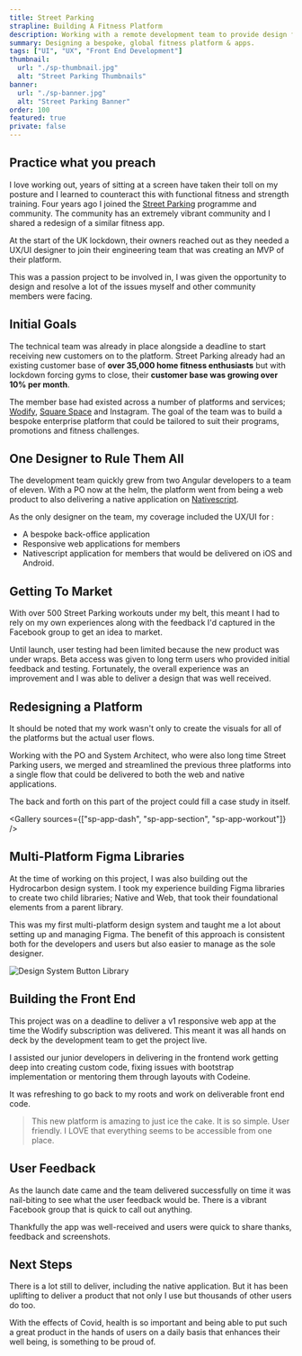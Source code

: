 ```yaml
---
title: Street Parking
strapline: Building A Fitness Platform
description: Working with a remote development team to provide design for a bespoke fitness platform.
summary: Designing a bespoke, global fitness platform & apps.
tags: ["UI", "UX", "Front End Development"]
thumbnail:
  url: "./sp-thumbnail.jpg"
  alt: "Street Parking Thumbnails"
banner:
  url: "./sp-banner.jpg"
  alt: "Street Parking Banner"
order: 100
featured: true
private: false
---
```


## Practice what you preach

I love working out, years of sitting at a screen have taken their toll on my posture and I learned to counteract this with functional fitness and strength training. Four years ago I joined the [Street Parking](https://streetparking.com "Street Parking website") programme and community. The community has an extremely vibrant community and I shared a redesign of a similar fitness app.

At the start of the UK lockdown, their owners reached out as they needed a UX/UI designer to join their engineering team that was creating an MVP of their platform.

This was a passion project to be involved in, I was given the opportunity to design and resolve a lot of the issues myself and other community members were facing.

## Initial Goals

The technical team was already in place alongside a deadline to start receiving new customers on to the platform. Street Parking already had an existing customer base of **over 35,000 home fitness enthusiasts** but with lockdown forcing gyms to close, their **customer base was growing over 10% per month**.

The member base had existed across a number of platforms and services; [Wodify](https://www.wodify.com/ "Wodify Website"), [Square Space](https://www.squarespace.com "Square Space") and Instagram. The goal of the team was to build a bespoke enterprise platform that could be tailored to suit their programs, promotions and fitness challenges.

## One Designer to Rule Them All

The development team quickly grew from two Angular developers to a team of eleven. With a PO now at the helm, the platform went from being a web product to also delivering a native application on [Nativescript](https://nativescript.org/ "Nativescript website").

As the only designer on the team, my coverage included the UX/UI for :

- A bespoke back-office application
- Responsive web applications for members
- Nativescript application for members that would be delivered on iOS and Android.

## Getting To Market

With over 500 Street Parking workouts under my belt, this meant I had to rely on my own experiences along with the feedback I'd captured in the Facebook group to get an idea to market.

Until launch, user testing had been limited because the new product was under wraps. Beta access was given to long term users who provided initial feedback and testing. Fortunately, the overall experience was an improvement and I was able to deliver a design that was well received.

## Redesigning a Platform

It should be noted that my work wasn't only to create the visuals for all of the platforms but the actual user flows.

Working with the PO and System Architect, who were also long time Street Parking users, we merged and streamlined the previous three platforms into a single flow that could be delivered to both the web and native applications.

The back and forth on this part of the project could fill a case study in itself.

<Gallery sources={["sp-app-dash", "sp-app-section", "sp-app-workout"]} />

## Multi-Platform Figma Libraries

At the time of working on this project, I was also building out the Hydrocarbon design system. I took my experience building Figma libraries to create two child libraries; Native and Web, that took their foundational elements from a parent library.

This was my first multi-platform design system and taught me a lot about setting up and managing Figma. The benefit of this approach is consistent both for the developers and users but also easier to manage as the sole designer.

<div className="section-spacer child">

<div className="container">

![Design System Button Library](./sp-button-dl-lg.jpg)

</div>

</div>

## Building the Front End

This project was on a deadline to deliver a v1 responsive web app at the time the Wodify subscription was delivered. This meant it was all hands on deck by the development team to get the project live.

I assisted our junior developers in delivering in the frontend work getting deep into creating custom code, fixing issues with bootstrap implementation or mentoring them through layouts with Codeine.

It was refreshing to go back to my roots and work on deliverable front end code.

<Blockquote caption="Street Parking Member">
  This new platform is amazing to just ice the cake. It is so simple. User
  friendly. I LOVE that everything seems to be accessible from one place.
</Blockquote>

## User Feedback

As the launch date came and the team delivered successfully on time it was nail-biting to see what the user feedback would be. There is a vibrant Facebook group that is quick to call out anything.

Thankfully the app was well-received and users were quick to share thanks, feedback and screenshots.

## Next Steps

There is a lot still to deliver, including the native application. But it has been uplifting to deliver a product that not only I use but thousands of other users do too.

With the effects of Covid, health is so important and being able to put such a great product in the hands of users on a daily basis that enhances their well being, is something to be proud of.
